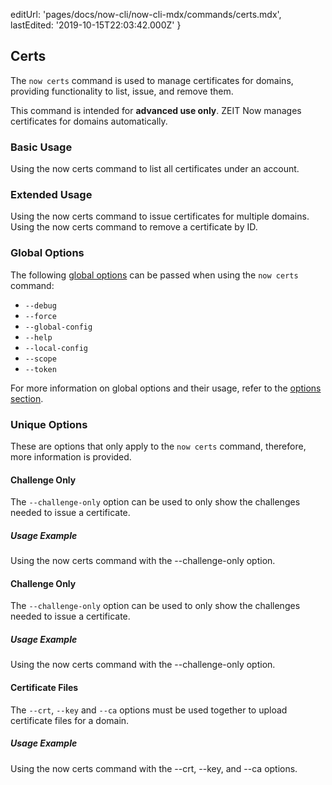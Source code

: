 
  editUrl: 'pages/docs/now-cli/now-cli-mdx/commands/certs.mdx',
  lastEdited: '2019-10-15T22:03:42.000Z'
}

## Certs

The `now certs` command is used to manage certificates for domains, providing functionality to list, issue, and remove them.

<Note type="warning">
  This command is intended for <b>advanced use only</b>. ZEIT Now manages
  certificates for domains automatically.
</Note>

### Basic Usage

<Snippet dark text="now certs ls" />
<Caption>Using the <InlineCode>now certs</InlineCode> command to list all certificates under an account.</Caption>

### Extended Usage

<Snippet dark text="now certs issue [domain1, domain2, domain3]" />
<Caption>Using the <InlineCode>now certs</InlineCode> command to issue certificates for multiple domains.</Caption>

<Snippet dark text="now certs rm [certificate-id]" />
<Caption>Using the <InlineCode>now certs</InlineCode> command to remove a certificate by ID.</Caption>

### Global Options

The following [global options](#options) can be passed when using the `now certs` command:

- `--debug`
- `--force`
- `--global-config`
- `--help`
- `--local-config`
- `--scope`
- `--token`

For more information on global options and their usage, refer to the [options section](#options).

### Unique Options

These are options that only apply to the `now certs` command, therefore, more information is provided.

#### Challenge Only

The `--challenge-only` option can be used to only show the challenges needed to issue a certificate.

##### Usage Example

<Snippet dark text="now certs issue foo.com --challenge-only" />
<Caption>Using the <InlineCode>now certs</InlineCode> command with the <InlineCode>--challenge-only</InlineCode> option.</Caption>

#### Challenge Only

The `--challenge-only` option can be used to only show the challenges needed to issue a certificate.

##### Usage Example

<Snippet dark text="now certs issue foo.com --challenge-only" />
<Caption>Using the <InlineCode>now certs</InlineCode> command with the <InlineCode>--challenge-only</InlineCode> option.</Caption>

#### Certificate Files

The `--crt`, `--key` and `--ca` options must be used together to upload certificate files for a domain.

##### Usage Example

<Snippet dark text="now certs add foo.com --crt foo.crt --key bar.pem --ca foobar.ca" />
<Caption>Using the <InlineCode>now certs</InlineCode> command with the <InlineCode>--crt</InlineCode>, <InlineCode>--key</InlineCode>, and <InlineCode>--ca</InlineCode> options.</Caption>

<br />
